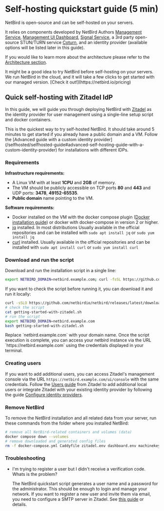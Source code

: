 # Self-hosting quickstart guide (5 min)

NetBird is open-source and can be self-hosted on your servers.

It relies on components developed by NetBird Authors [Management Service](https://github.com/netbirdio/netbird/tree/main/management), [Management UI Dashboard](https://github.com/netbirdio/dashboard), [Signal Service](https://github.com/netbirdio/netbird/tree/main/signal),
a 3rd party open-source STUN/TURN service [Coturn](https://github.com/coturn/coturn), and an identity provider (available options will be listed later in this guide).

If you would like to learn more about the architecture please refer to the [Architecture section](/about-netbird/how-netbird-works).

<Note>
    It might be a good idea to try NetBird before self-hosting on your servers.
    We run NetBird in the cloud, and it will take a few clicks to get started with our managed version. [Check it out!](https://netbird.io/pricing)
</Note>

## Quick self-hosting with Zitadel IdP
In this guide, we will guide you through deploying NetBird with [Zitadel](https://zitadel.com/)
as the identity provider for user management using a single-line setup script and docker containers.

<Note>
    This is the quickest way to try self-hosted NetBird. It should take around 5 minutes to get started if you already have a public domain and a VM.
    Follow the [Advanced guide with a custom identity provider](/selfhosted/selfhosted-guide#advanced-self-hosting-guide-with-a-custom-identity-provider) for installations with different IDPs.
</Note>

### Requirements

**Infrastructure requirements:**
- A Linux VM with at least **1CPU** and **2GB** of memory.
- The VM should be publicly accessible on TCP ports **80** and **443** and UDP ports: **3478**, **49152-65535**.
- **Public domain** name pointing to the VM.

**Software requirements:**
- Docker installed on the VM with the docker compose plugin ([Docker installation guide](https://docs.docker.com/engine/install/)) or docker with docker-compose in version 2 or higher.
- [jq](https://jqlang.github.io/jq/) installed. In most distributions
Usually available in the official repositories and can be installed with `sudo apt install jq` or `sudo yum install jq`
- [curl](https://curl.se/) installed.
Usually available in the official repositories and can be installed with `sudo apt install curl` or `sudo yum install curl`

### Download and run the script

Download and run the installation script in a single line:
```bash
export NETBIRD_DOMAIN=netbird.example.com; curl -fsSL https://github.com/netbirdio/netbird/releases/latest/download/getting-started-with-zitadel.sh | bash
```
If you want to check the script before running it, you can download it and run it locally:
```bash
curl -sSLO https://github.com/netbirdio/netbird/releases/latest/download/getting-started-with-zitadel.sh
# check the script
cat getting-started-with-zitadel.sh
# run the script
export NETBIRD_DOMAIN=netbird.example.com
bash getting-started-with-zitadel.sh
```
<Note>
    Replace `netbird.example.com` with your domain name.
</Note>
Once the script execution is complete, you can access your netbird instance via the URL `https://netbird.example.com` using the credentials displayed in your terminal.

### Creating users
If you want to add additional users, you can access Zitadel's management console via the URL `https://netbird.example.com/ui/console` with the same credentials. Follow the [Users guide](https://zitadel.com/docs/guides/manage/console/users)
from Zitadel to add additional local users or integrate Zitadel with your existing identity provider by following the guide [Configure identity providers](https://zitadel.com/docs/guides/integrate/identity-providers).

### Remove NetBird
To remove the NetBird installation and all related data from your server, run these commands from the folder where you installed NetBird:
```bash
# remove all NetBird-related containers and volumes (data)
docker compose down --volumes
# remove downloaded and generated config files
rm -f docker-compose.yml Caddyfile zitadel.env dashboard.env machinekey/zitadel-admin-sa.token turnserver.conf management.json
```

### Troubleshooting

- I'm trying to register a user but I didn't receive a verification code. Whats is the problem?

    The NetBird quickstart script generates a user name and a password for the administrator. This should be enough to login and manage your network.
    If you want to register a new user and invite them via email, you need to configure a SMTP server in Zitadel. See [this guide](https://zitadel.com/docs/guides/manage/console/instance-settings#smtp) or details.